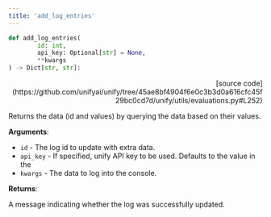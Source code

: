 ```yaml
---
title: 'add_log_entries'
---
```


```python
def add_log_entries(
        id: int,
        api_key: Optional[str] = None,
        **kwargs
) -> Dict[str, str]:
```

<p align="right">[source code](https://github.com/unifyai/unify/tree/45ae8bf4904f6e0c3b3d0a616cfc45f29bc0cd7d/unify/utils/evaluations.py#L252)</p>

Returns the data (id and values) by querying the data based on their values.

**Arguments**:

- `id` - The log id to update with extra data.
- `api_key` - If specified, unify API key to be used. Defaults to the value in the
- `kwargs` - The data to log into the console.



**Returns**:

A message indicating whether the log was successfully updated.